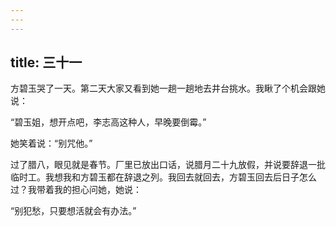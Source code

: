 ```yaml
---
---
---
```

title: 三十一
---



方碧玉哭了一天。第二天大家又看到她一趟一趟地去井台挑水。我瞅了个机会跟她说：

“碧玉姐，想开点吧，李志高这种人，早晚要倒霉。”

她笑着说：“别咒他。”

过了腊八，眼见就是春节。厂里已放出口话，说腊月二十九放假，并说要辞退一批临时工。我想我和方碧玉都在辞退之列。我回去就回去，方碧玉回去后日子怎么过？我带着我的担心问她，她说：

“别犯愁，只要想活就会有办法。”